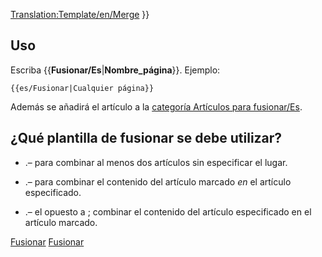 [[Translation:Template/en/Merge]]
<noinclude>
</noinclude>
{{es/Metaplantilla de avisos| tipo   = fusionar
| imagen = merge.png
| texto  =  {{#IF: {{{1|}}} |Se ha sugerido que este artículo o sección se [https://www.wikipedia.org/wiki/es:Wikipedia:Fusiones fusione] con<!--
--> ''[[:en/{{NAMESPACE}}/{{{1}}}|{{{1}}}]]''. ([[:en/{{NAMESPACE}} talk/{{{1}}}|discusión]]) | No se proporcionó el nombre de la página, arregle esto o quite la plantilla.}} }}<includeonly>{{{2|[[Category:es/Artículos para fusionar|{{PAGENAME}}]]}}}</includeonly><noinclude>

==Uso==
Escriba <nowiki>{{</nowiki>'''Fusionar/Es'''|'''Nombre_página'''<nowiki>}}</nowiki>. Ejemplo:
<pre>{{es/Fusionar|Cualquier página}}</pre>
Además se añadirá el artículo a la [[:Category:es/Artículos para fusionar|categoría Artículos para fusionar/Es]].

== ¿Qué plantilla de fusionar se debe utilizar? ==
* {{en/s|Fusionar/Es}}.&ndash; para combinar al menos dos artículos sin especificar el lugar.
* {{en/s|Fusionar en/Es}}.&ndash; para combinar el contenido del artículo marcado ''en'' el artículo especificado.
* {{en/s|Fusionar desde/Es}}.&ndash; el opuesto a {{en/s|Fusionar en/Es}}; combinar el contenido del artículo especificado en el artículo marcado.

[[Category:es/Plantillas|Fusionar]][[Category:es/Cajas de mensajes|Fusionar]]</noinclude>